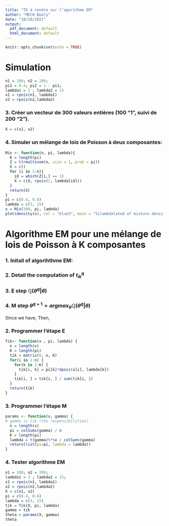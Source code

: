 ```yaml
---
title: "TD à rendre sur l’agorithme EM"
author: "MECH Bealy"
date: "10/10/2021"
output:
  pdf_document: default
  html_document: default
---
```


```r
knitr::opts_chunk$set(echo = TRUE)
```

# Simulation

```r
n1 = 100; n2 = 200;
pi1 = 0.4; pi2 = 1 - pi1;
lambda1 = 3 ; lambda2 = 15
x1 = rpois(n1, lambda1)
x2 = rpois(n2,lambda2)
```

### 3. Créer un vecteur de 300 valeurs entières (100 “1”, suivi de 200 “2”).
```r
X = c(x1, x2) 
```

### 4. Simuler un mélange de lois de Poisson à deux composantes:

```r
Mix <- function(n, pi, lambda){
  K = length(pi)
  Z = t(rmultinom(n, size = 1, prob = pi))
  X = c()
  for (i in 1:n){
    id = which(Z[i,] == 1)
    X = c(X, rpois(1, lambda[id]))
  }
  return(X)
}
pi = c(0.4, 0.6)
lambda = c(3, 15)
x = Mix(300, pi, lambda)
plot(density(x), col = "blue3", main = "Silambdalated of mixture density", pch = 19)
```


# Algorithme EM pour une mélange de lois de Poisson à K composantes

### 1. Initail of algorihthme EM:
\begin{align*}
\theta^0 &= ({\pi_1^0},...,{\pi_{K-1}^0}, \lambda_1^0,...,\lambda_K^{0})
\end{align*}

### 2. Detail the computation of $t_{ik}^q$
\begin{align*}
t_{ik}^q &= \mathbb{E}_{z_{ik}|x_i}[z_{ik}]\\&= 1\times\mathbb{P}(z_{ik}=1|x_i) + 0\times\mathbb{P}(z_{ik}=0|x_i)\\
&=\frac{\mathbb{P}(z_{ik}=1;x_i)}{\mathbb{P}(x_i)}\\
&=\frac{\mathbb{P}(x_i|z_{ik}=1)\mathbb{P}(z_{ik}=1)}{\sum_{l=1}^K\mathbb{P}(x_i|z_{il}=1)\mathbb{P}(z_{il}=1)}\\
&=\frac{\pi_{k}^qp(x_i;\theta^q)}{\sum_{l=1}^K\pi_{l}^qp(x_i;\theta^q)}
\end{align*}

### 3. E step $\mathbb{Q}(\theta^q|\theta)$
\begin{align*}
\mathbb{Q}(\theta^q|\theta) &= \mathbb{E}_{Z|X,\theta^q}[log(\mathbb{P}_{\theta}(X;Z)|X;\theta^q)]\\
&= \mathbb{E}_{Z|X,\theta^q}\Bigg[\sum_{i=1}^n\sum_{k=1}^K z_{ik}log(\pi_k^q\mathbb{P}_{\theta}(x_i|z_{ik}=1)\Bigg]\\
&= \sum_{i=1}^n\sum_{k=1}^K\mathbb{E}_{Z|X,\theta^q}\big[z_{ik}=1;\theta^q\big]log\big(\pi_k^q\mathbb{P}(x_i|z_{ik}=1)\big)\\
&= \sum_{i=1}^n\sum_{k=1}^K t_{ik}^q log\big(\pi_k^qp(x_i;\theta^q)\big)
\end{align*}

### 4. M step $\theta^{q+1} = argmax_{\theta}\mathbb{Q}(\theta^q|\theta)$
\begin{align*}
\forall k, \ \ \ \frac{\partial\mathbb{Q}(\theta^q|\theta)}{\partial\lambda_k}&= 0
\end{align*}
Since we have,
\begin{align*}
\mathbb{Q}(\theta^q|\theta)&=\sum_{i=1}^n\sum_{k=1}^K t_{ik}^q log\big(\pi_kp(x_i;\theta^q)\big)\\
\end{align*}
Then,
\begin{align*}
\frac{\partial\mathbb{Q}(\theta^q|\theta)}{\partial\lambda_k}&=\frac{\partial}{\partial\lambda_k}\sum_{i=1}^n\sum_{k=1}^k t_{ik}^q(-\lambda_k+x_i log\lambda_k - log x_i!)=0\\
-\sum_{i=1}^n t_{ik}^q &+\sum_{i=1}^n\frac{{x_i}{t_{ik}^q}}{\lambda_k}=0\\
\Rightarrow\lambda_k^{q+1}&=\frac{1}{\sum_{i=1}^nt_{ik}^q}\sum_{i=1}^n{t_{ik}^q}{x_i}\\
\Rightarrow\pi_k^{q+1}&=\frac{1}{n}\sum_{i=1}^n{t_{ik}^q}
\end{align*}


### 2. Programmer l’étape E
```r
Tik<- function(x , pi, lambda) {
  n = length(x)
  K = length(pi)
  tik = matrix(0, n, K)
  for(i in 1:n) {
    for(k in 1:K) {
      tik[i, k] = pi[k]*dpois(x[i], lambda[k])
    }
    tik[i, ] = tik[i, ] / sum(tik[i, ])
  }
  return(tik)
}

```

### 3. Programmer l’étape M
```r
params <- function(x, gamma) {
# gamma is tik (the responsibilities)
  n = length(x)
  pi = colSums(gamma) / n
  K = length(pi)
  lambda = t(gamma)%*%x / colSums(gamma)
  return(list(pi=pi, lambda = lambda))
}
```

### 4. Tester algorithme EM 
```r
n1 = 100; n2 = 200;
lambda1 = 3 ; lambda2 = 15;
x1 = rpois(n1, lambda1)
x2 = rpois(n2,lambda2)
X = c(x1, x2)
pi = c(0.4, 0.6)
lambda = c(3, 15)
tik = Tik(X, pi, lambda)
gamma = tik
theta = params(X, gamma)
theta
```


